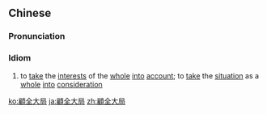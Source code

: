 {{also|顾全大局}}
==Chinese==
{{zh-forms|s=顾全大局|type=22}}

===Pronunciation===
{{zh-pron
|m=gùquándàjú
|c=gu3 cyun4 daai6 guk6
|cat=id
}}

===Idiom===
{{zh-idiom}}

# to [[take]] the [[interest]]s of the [[whole]] [[into]] [[account]]; to [[take]] the [[situation]] as a [[whole]] [[into]] [[consideration]]

{{zh-cat|Advanced}}

[[ko:顧全大局]]
[[ja:顧全大局]]
[[zh:顧全大局]]